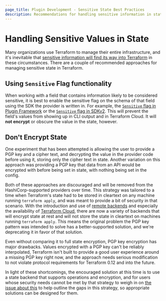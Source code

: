 ```yaml
---
page_title: Plugin Development - Sensitive State Best Practices
description: Recommendations for handling sensitive information in state.
---
```


# Handling Sensitive Values in State

Many organizations use Terraform to manage their entire infrastructure, and
it's inevitable that [sensitive information will find its way into
Terraform](/terraform/language/state/sensitive-data) in these circumstances. There are a
couple of recommended approaches for managing sensitive state in Terraform.

## Using `Sensitive` Flag functionality

When working with a field that contains information likely to be considered
sensitive, it is best to enable the sensitive flag on the schema of that field using the SDK the provider is written in.
For example, the [`Sensitive` flag in Plugin Framework](https://pkg.go.dev/github.com/hashicorp/terraform-plugin-framework/resource/schema#Attribute) or the [`Sensitive` flag in SDKv2](https://pkg.go.dev/github.com/hashicorp/terraform-plugin-sdk/helper/schema#Schema.Sensitive). This will prevent the field's values from
showing up in CLI output and in Terraform Cloud. It will **not encrypt** or obscure
the value in the state, however.

## Don't Encrypt State

One experiment that has been attempted is allowing the user to provide a PGP
key and a cipher text, and decrypting the value in the provider code before
using it, storing only the cipher text in state. Another variation on this
approach was providing a PGP key that data from an API would be encrypted with
before being set in state, with nothing being set in the config.

Both of these approaches are discouraged and will be removed from the
HashiCorp-supported providers over time. This strategy was tailored to a time
when Terraform's state had to be stored in cleartext on any machine running
`terraform apply`, and was meant to provide a bit of security in that scenario.
With the introduction and use of
[remote backends](/terraform/language/settings/backends/configuration)
and especially the availability of
[Terraform Cloud](https://app.terraform.io/), there are now a variety of
backends that will encrypt state at rest and will not store the state in
cleartext on machines running `terraform apply`. This means the original
problem the PGP key pattern was intended to solve has a better-supported
solution, and we're deprecating it in favor of that solution.

Even without comparing it to full state encryption, PGP key encryption has
major drawbacks. Values encrypted with a PGP key can't be reliably
interpolated, Terraform isn't built to provide a good user experience around a
missing PGP key right now, and the approach needs serious modification to not
violate protocol requirements for Terraform 0.12 and into the future.

In light of these shortcomings, the encouraged solution at this time is to use
a state backend that supports operations and encryption, and for users whose
security needs cannot be met by that strategy to weigh in on [the issue about
this](https://github.com/hashicorp/terraform/issues/516) to help outline the
gaps in this strategy, so appropriate solutions can be designed for them.
